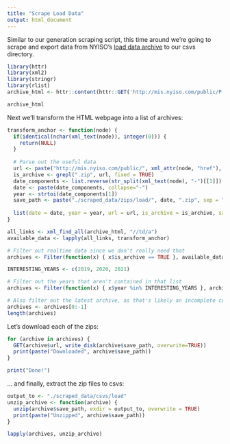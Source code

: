 ```yaml
---
title: "Scrape Load Data"
output: html_document
---
```


Similar to our generation scraping script, this time around we're going to scrape and export data from NYISO's [load data archive](http://mis.nyiso.com/public/P-58Blist.htm) to our csvs directory.

```r
library(httr)
library(xml2)
library(stringr)
library(rlist)
archive_html <- httr::content(httr::GET('http://mis.nyiso.com/public/P-58Clist.htm'))

archive_html
```

Next we'll transform the HTML webpage into a list of archives:

```r
transform_anchor <- function(node) {
  if(identical(nchar(xml_text(node)), integer(0))) {
    return(NULL)
  }
  
  # Parse out the useful data
  url <- paste("http://mis.nyiso.com/public/", xml_attr(node, "href"), sep = "")
  is_archive <- grepl(".zip", url, fixed = TRUE)
  date_components <- list.reverse(str_split(xml_text(node), "-")[[1]])
  date <- paste(date_components, collapse="-")
  year <- strtoi(date_components[1])
  save_path <- paste("./scraped_data/zips/load/", date, ".zip", sep = "")
  
  list(date = date, year = year, url = url, is_archive = is_archive, save_path = save_path)
}

all_links <- xml_find_all(archive_html, "//td/a")
available_data <- lapply(all_links, transform_anchor)

# Filter out realtime data since we don't really need that
archives <- Filter(function(x) { x$is_archive == TRUE }, available_data)

INTERESTING_YEARS <- c(2019, 2020, 2021)

# Filter out the years that aren't contained in that list
archives <- Filter(function(x) { x$year %in% INTERESTING_YEARS }, archives)

# Also filter out the latest archive, as that's likely an incomplete current month
archives <- archives[0:-1]
length(archives)
```

Let's download each of the zips:

```r
for (archive in archives) {
  GET(archive$url, write_disk(archive$save_path, overwrite=TRUE))
  print(paste("Downloaded", archive$save_path))
}

print("Done!")
```

... and finally, extract the zip files to csvs:

```r
output_to <- "./scraped_data/csvs/load"
unzip_archive <- function(archive) {
  unzip(archive$save_path, exdir = output_to, overwrite = TRUE)
  print(paste("Unzipped", archive$save_path))
}

lapply(archives, unzip_archive)
```